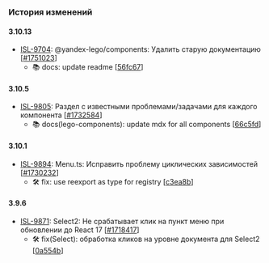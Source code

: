 ### История изменений

#### 3.10.13
- [ISL-9704](https://st.yandex-team.ru/ISL-9704): @yandex-lego/components: Удалить старую документацию [[#1751023](https://a.yandex-team.ru/review/1751023)]
  - 📚 docs: update readme [[56fc67](https://github.yandex-team.ru/search-interfaces/frontend/commit/56fc67984ff681c3ade222be6c306d95b556dc46)]


#### 3.10.5
- [ISL-9805](https://st.yandex-team.ru/ISL-9805): Раздел с известными проблемами/задачами для каждого компонента [[#1732584](https://a.yandex-team.ru/review/1732584)]
  - 📚 docs(lego-components): update mdx for all components [[66c5fd](https://github.yandex-team.ru/search-interfaces/frontend/commit/66c5fd12bba1e1a3ec46d6f8e6717844ba17b40e)]


#### 3.10.1
- [ISL-9894](https://st.yandex-team.ru/ISL-9894): Menu.ts: Исправить проблему циклических зависимостей [[#1730232](https://a.yandex-team.ru/review/1730232)]
  - 🛠 fix: use reexport as type for registry [[c3ea8b](https://github.yandex-team.ru/search-interfaces/frontend/commit/c3ea8bf5d088f660314491c5f86646bd5bd43cd8)]


#### 3.9.6
- [ISL-9871](https://st.yandex-team.ru/ISL-9871): Select2: Не срабатывает клик на пункт меню при обновлении до React 17 [[#1718417](https://a.yandex-team.ru/review/1718417)]
  - 🛠 fix(Select): обработка кликов на уровне документа для Select2 [[0a554b](https://github.yandex-team.ru/search-interfaces/frontend/commit/0a554bd16462c189d1692d97518b7beabdfad9f4)]
